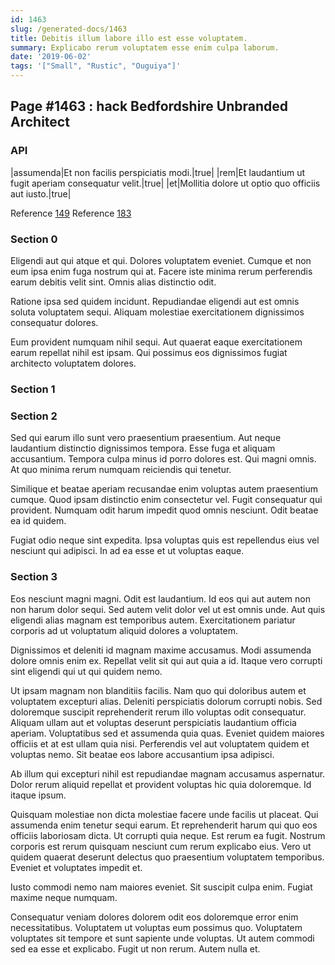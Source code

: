 ```yaml
---
id: 1463
slug: /generated-docs/1463
title: Debitis illum labore illo est esse voluptatem.
summary: Explicabo rerum voluptatem esse enim culpa laborum.
date: '2019-06-02'
tags: '["Small", "Rustic", "Ouguiya"]'
---
```


## Page #1463 : hack Bedfordshire Unbranded Architect
### API

|assumenda|Et non facilis perspiciatis modi.|true|
|rem|Et laudantium ut fugit aperiam consequatur velit.|true|
|et|Mollitia dolore ut optio quo officiis aut iusto.|true|

Reference [149](/149)
Reference [183](/183)


### Section 0
Eligendi aut qui atque et qui. Dolores voluptatem eveniet. Cumque et non eum ipsa enim fuga nostrum qui at. Facere iste minima rerum perferendis earum debitis velit sint. Omnis alias distinctio odit.
 Ratione ipsa sed quidem incidunt. Repudiandae eligendi aut est omnis soluta voluptatem sequi. Aliquam molestiae exercitationem dignissimos consequatur dolores.
 Eum provident numquam nihil sequi. Aut quaerat eaque exercitationem earum repellat nihil est ipsam. Qui possimus eos dignissimos fugiat architecto voluptatem dolores.
### Section 1

### Section 2
Sed qui earum illo sunt vero praesentium praesentium. Aut neque laudantium distinctio dignissimos tempora. Esse fuga et aliquam accusantium. Tempora culpa minus id porro dolores est. Qui magni omnis. At quo minima rerum numquam reiciendis qui tenetur.
 Similique et beatae aperiam recusandae enim voluptas autem praesentium cumque. Quod ipsam distinctio enim consectetur vel. Fugit consequatur qui provident. Numquam odit harum impedit quod omnis nesciunt. Odit beatae ea id quidem.
 Fugiat odio neque sint expedita. Ipsa voluptas quis est repellendus eius vel nesciunt qui adipisci. In ad ea esse et ut voluptas eaque.
### Section 3
Eos nesciunt magni magni. Odit est laudantium. Id eos qui aut autem non non harum dolor sequi. Sed autem velit dolor vel ut est omnis unde. Aut quis eligendi alias magnam est temporibus autem. Exercitationem pariatur corporis ad ut voluptatum aliquid dolores a voluptatem.
 Dignissimos et deleniti id magnam maxime accusamus. Modi assumenda dolore omnis enim ex. Repellat velit sit qui aut quia a id. Itaque vero corrupti sint eligendi qui ut qui quidem nemo.
 Ut ipsam magnam non blanditiis facilis. Nam quo qui doloribus autem et voluptatem excepturi alias. Deleniti perspiciatis dolorum corrupti nobis. Sed doloremque suscipit reprehenderit rerum illo voluptas odit consequatur. Aliquam ullam aut et voluptas deserunt perspiciatis laudantium officia aperiam.
Voluptatibus sed et assumenda quia quas. Eveniet quidem maiores officiis et at est ullam quia nisi. Perferendis vel aut voluptatem quidem et voluptas nemo. Sit beatae eos labore accusantium ipsa adipisci.
 Ab illum qui excepturi nihil est repudiandae magnam accusamus aspernatur. Dolor rerum aliquid repellat et provident voluptas hic quia doloremque. Id itaque ipsum.
 Quisquam molestiae non dicta molestiae facere unde facilis ut placeat. Qui assumenda enim tenetur sequi earum. Et reprehenderit harum qui quo eos officiis laboriosam dicta.
Ut corrupti quia neque. Est rerum ea fugit. Nostrum corporis est rerum quisquam nesciunt cum rerum explicabo eius. Vero ut quidem quaerat deserunt delectus quo praesentium voluptatem temporibus. Eveniet et voluptates impedit et.
 Iusto commodi nemo nam maiores eveniet. Sit suscipit culpa enim. Fugiat maxime neque numquam.
 Consequatur veniam dolores dolorem odit eos doloremque error enim necessitatibus. Voluptatem ut voluptas eum possimus quo. Voluptatem voluptates sit tempore et sunt sapiente unde voluptas. Ut autem commodi sed ea esse et explicabo. Fugit ut non rerum. Autem nulla et.
